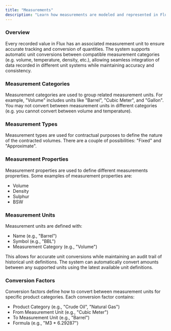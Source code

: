 ```yaml
---
title: "Measurements"
description: "Learn how measurements are modeled and represented in Flux OS."
---
```


### Overview

Every recorded value in Flux has an associated measurement unit to ensure accurate tracking and conversion of quantities. The system supports automatic unit conversions between compatible measurement categories (e.g. volume, temperature, density, etc.), allowing seamless integration of data recorded in different unit systems while maintaining accuracy and consistency.

### Measurement Categories

Measurement categories are used to group related measurement units. For example, "Volume" includes units like "Barrel", "Cubic Meter", and "Gallon". You may not convert between measurement units in different categories (e.g. you cannot convert between volume and temperature).

### Measurement Types

Measurement types are used for contractual purposes to define the nature of the contracted volumes. There are a couple of possibilities: "Fixed" and "Approximate".

### Measurement Properties

Measurement properties are used to define different measurements proprerties. Some examples of measurement properties are:

- Volume
- Density
- Sulphur
- BSW

### Measurement Units

Measurement units are defined with:

- Name (e.g., "Barrel")
- Symbol (e.g., "BBL")
- Measurement Category (e.g., "Volume")

This allows for accurate unit conversions while maintaining an audit trail of historical unit definitions. The system can automatically convert amounts between any supported units using the latest available unit definitions.

### Conversion Factors

Conversion factors define how to convert between measurement units for specific product categories. Each conversion factor contains:

- Product Category (e.g., "Crude Oil", "Natural Gas")
- From Measurement Unit (e.g., "Cubic Meter")
- To Measurement Unit (e.g., "Barrel")
- Formula (e.g., "M3 \* 6.29287")
